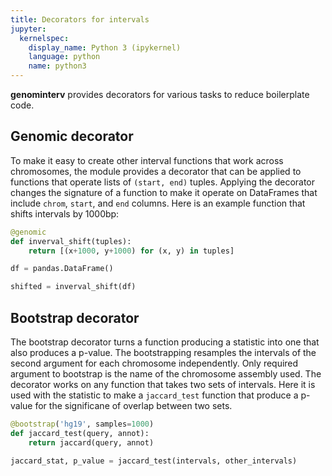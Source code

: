 ```yaml
---
title: Decorators for intervals
jupyter:
  kernelspec:
    display_name: Python 3 (ipykernel)
    language: python
    name: python3
---
```


**genominterv** provides decorators for various tasks to reduce boilerplate code.

## Genomic decorator 

To make it easy to create other interval functions that work across chromosomes,
the module provides a [](`~genominterv.genomic`) decorator that can be applied to functions
that operate lists of `(start, end)` tuples. Applying the decorator changes
the signature of a function to make it operate on DataFrames that include
`chrom`, `start`, and `end` columns. Here is an example function that
shifts intervals by 1000bp:

```python
@genomic
def inverval_shift(tuples):
    return [(x+1000, y+1000) for (x, y) in tuples]

df = pandas.DataFrame()

shifted = inverval_shift(df)
```  

## Bootstrap decorator 

The bootstrap decorator turns a function producing
a statistic into one that also produces a p-value. The bootstrapping resamples
the intervals of the second argument for each chromosome independently. Only
required argument to bootstrap is the name of the chromosome assembly used. The decorator works on any function that takes two sets of intervals. Here it is used with the [](`~genominterv.jaccard_stat`) statistic to make a `jaccard_test` function that produce a p-value for the significane of overlap between two sets.

```python
@bootstrap('hg19', samples=1000)
def jaccard_test(query, annot):
    return jaccard(query, annot)

jaccard_stat, p_value = jaccard_test(intervals, other_intervals)
```



